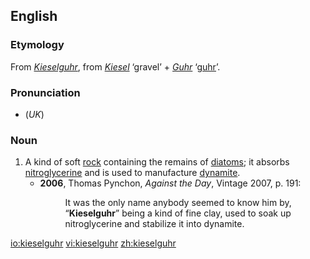==English==
{{wikipedia}}
===Etymology===
From {{G.}} ''[[Kieselguhr]]'', from ''[[Kiesel]]'' ‘gravel’ + ''[[Guhr]]'' ‘[[guhr]]’.

===Pronunciation===
*(''UK'') {{IPA|/ˈkiːzəlgʊə/}}

===Noun===
{{en-noun|-}}

# A kind of soft [[rock]] containing the remains of [[diatom]]s; it absorbs [[nitroglycerine]] and is used to manufacture [[dynamite]].
#*'''2006''', Thomas Pynchon, ''Against the Day'', Vintage 2007, p. 191:
#*:It was the only name anybody seemed to know him by, “'''Kieselguhr'''” being a kind of fine clay, used to soak up nitroglycerine and stabilize it into dynamite.

[[io:kieselguhr]]
[[vi:kieselguhr]]
[[zh:kieselguhr]]
